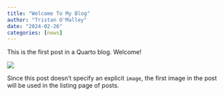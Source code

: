 ```yaml
---
title: "Welcome To My Blog"
author: "Tristan O'Malley"
date: "2024-02-26"
categories: [news]
---
```


This is the first post in a Quarto blog. Welcome!

![](thumbnail.jpg)

Since this post doesn't specify an explicit `image`, the first image in the post will be used in the listing page of posts.
